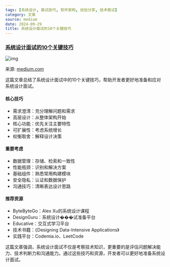 ```yaml
---
tags: [系统设计, 面试技巧, 软件架构, 经验分享, 技术面试]
category: 文章
source: medium
date: 2024-09-29
title: 系统设计面试的10个关键技巧
---
```


### [系统设计面试的10个关键技巧](https://medium.com/javarevisited/10-tips-for-system-design-interviews-fb3c2b6e4020)

![img](https://img.mengpeng.tech/i/2024/12/05/67513f75b420e.webp)

来源: [medium.com](https://medium.com/javarevisited/10-tips-for-system-design-interviews-fb3c2b6e4020)

这篇文章总结了系统设计面试中的10个关键技巧，帮助开发者更好地准备和应对系统设计面试。

#### 核心技巧
- 需求澄清：充分理解问题和需求
- 高层设计：从整体架构开始
- 核心功能：优先关注主要特性
- 可扩展性：考虑系统增长
- 权衡取舍：解释设计决策

#### 重要考虑
- 数据管理：存储、检索和一致性
- 性能瓶颈：识别和解决方案
- 基础组件：熟悉常用构建模块
- 安全隐私：认证和数据保护
- 沟通技巧：清晰表达设计思路

#### 推荐资源
- ByteByteGo：Alex Xu的系统设计课程
- DesignGuru：系统设计���试准备平台
- Educative：交互式学习平台
- 技术书籍：《Designing Data-Intensive Applications》
- 实践平台：Codemia.io、LeetCode

这篇文章强调，系统设计面试不仅是考察技术知识，更重要的是评估问题解决能力、技术判断力和沟通能力。通过这些技巧和资源，开发者可以更好地准备系统设计面试。 